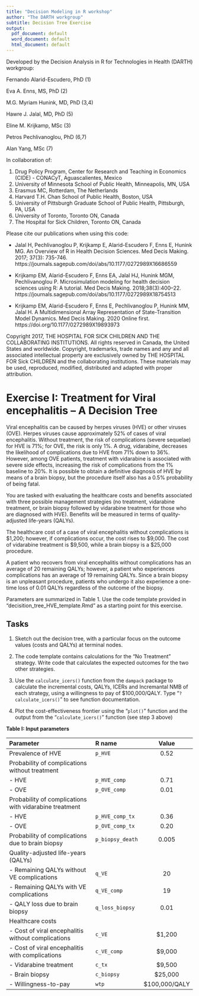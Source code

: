 ---
title: "Decision Modeling in R workshop"
author: "The DARTH workgroup"
subtitle: Decision Tree Exercise
output:
  pdf_document: default
  word_document: default
  html_document: default
---

Developed by the Decision Analysis in R for Technologies in Health (DARTH) workgroup:

Fernando Alarid-Escudero, PhD (1) 

Eva A. Enns, MS, PhD (2)	

M.G. Myriam Hunink, MD, PhD (3,4)

Hawre J. Jalal, MD, PhD (5) 

Eline M. Krijkamp, MSc (3)	

Petros Pechlivanoglou, PhD (6,7)

Alan Yang, MSc (7)

In collaboration of: 		

1. Drug Policy Program, Center for Research and Teaching in Economics (CIDE) - CONACyT, 
   Aguascalientes, Mexico
2. University of Minnesota School of Public Health, Minneapolis, MN, USA
3. Erasmus MC, Rotterdam, The Netherlands
4. Harvard T.H. Chan School of Public Health, Boston, USA
5. University of Pittsburgh Graduate School of Public Health, Pittsburgh, PA, USA
6. University of Toronto, Toronto ON, Canada
7. The Hospital for Sick Children, Toronto ON, Canada

Please cite our publications when using this code:
 
- Jalal H, Pechlivanoglou P, Krijkamp E, Alarid-Escudero F, Enns E, Hunink MG. 
An Overview of R in Health Decision Sciences. Med Decis Making. 2017; 37(3): 735-746. 
https://journals.sagepub.com/doi/abs/10.1177/0272989X16686559
 
- Krijkamp EM, Alarid-Escudero F, Enns EA, Jalal HJ, Hunink MGM, Pechlivanoglou P. 
Microsimulation modeling for health decision sciences using R: A tutorial. 
Med Decis Making. 2018;38(3):400–22. 
https://journals.sagepub.com/doi/abs/10.1177/0272989X18754513
 
- Krijkamp EM, Alarid-Escudero F, Enns E, Pechlivanoglou P, Hunink MM, Jalal H. 
A Multidimensional Array Representation of State-Transition Model Dynamics. 
Med Decis Making. 2020 Online first. https://doi.org/10.1177/0272989X19893973

Copyright 2017, THE HOSPITAL FOR SICK CHILDREN AND THE COLLABORATING INSTITUTIONS. 
All rights reserved in Canada, the United States and worldwide. Copyright, 
trademarks, trade names and any and all associated intellectual property are 
exclusively owned by THE HOSPITAL FOR Sick CHILDREN and the collaborating 
institutions. These materials may be used, reproduced, modified, distributed 
and adapted with proper attribution.

# Exercise I: Treatment for Viral encephalitis – A Decision Tree

Viral encephalitis can be caused by herpes viruses (HVE) or other viruses (OVE). Herpes viruses cause approximately 52% of cases of viral encephalitis. Without treatment, the risk of complications (severe sequelae) for HVE is 71%; for OVE, the risk is only 1%. A drug, vidarabine, decreases the likelihood of complications due to HVE from 71% down to 36%. However, among OVE patients, treatment with vidarabine is associated with severe side effects, increasing the risk of complications from the 1% baseline to 20%. It is possible to obtain a definitive diagnosis of HVE by means of a brain biopsy, but the procedure itself also has a 0.5% probability of being fatal.

You are tasked with evaluating the healthcare costs and benefits associated with three possible management strategies (no treatment, vidarabine treatment, or brain biopsy followed by vidarabine treatment for those who are diagnosed with HVE). Benefits will be measured in terms of quality-adjusted life-years (QALYs). 

The healthcare cost of a case of viral encephalitis without complications is \$1,200; however, if complications occur, the cost rises to \$9,000. The cost of vidarabine treatment is \$9,500, while a brain biopsy is a \$25,000 procedure. 

A patient who recovers from viral encephalitis without complications has an average of 20 remaining QALYs; however, a patient who experiences complications has an average of 19 remaining QALYs. Since a brain biopsy is an unpleasant procedure, patients who undergo it also experience a one-time loss of 0.01 QALYs regardless of the outcome of the biopsy.

Parameters are summarized in Table 1. Use the code template provided in “decisition_tree_HVE_template.Rmd” as a starting point for this exercise.

## Tasks

1. Sketch out the decision tree, with a particular focus on the outcome values (costs and QALYs) at terminal nodes.

2. The code template contains calculations for the “No Treatment” strategy. Write code that calculates the expected outcomes for the two other strategies.

3. Use the `calculate_icers()` function from the `dampack` package to calculate the incremental costs, QALYs, ICERs and Incremantal NMB of each strategy, using a willingness to pay of $100,000/QALY. Type “`?calculate_icers()`” to see function documentation.

4. Plot the cost-effectiveness frontier using the "`plot()`" function and the output from the “`calculate_icers()`” function (see step 3 above)

**Table I: Input parameters**

|           **Parameter**             |  **R name**       |   **Value**       |
|:------------------------------------|:------------------|:-----------------:|
| Prevalence of HVE                   | `p_HVE`           | 0.52              |
| Probability of complications without treatment |   |    |
| - HVE                               | `p_HVE_comp`      | 0.71              |
| - OVE                               | `p_OVE_comp`      | 0.01              |
| Probability of complications with vidarabine treatment  |  |   |
| - HVE                               | `p_HVE_comp_tx`   |  0.36             |
| - OVE                               | `p_OVE_comp_tx`   |  0.20             |
| Probability of complications due to brain biopsy        | `p_biopsy_death`   | 0.005 |
| Quality-adjusted life-years (QALYs) |                   |                   |
| - Remaining QALYs without VE complications | `q_VE`     |  20               |
| - Remaining QALYs with VE complications | `q_VE_comp`   |  19               |
| - QALY loss due to brain biopsy     | `q_loss_biopsy`   |  0.01            |
| Healthcare costs                    |                   |                   |
| - Cost of viral encephalitis without complications | `c_VE`      | $1,200   |
| - Cost of viral encephalitis with complications    | `c_VE_comp` | $9,000   |
| - Vidarabine treatment              | `c_tx`            |  $9,500           |
| - Brain biopsy                      | `c_biopsy`        |  $25,000          |
| - Willingness-to-pay                | `wtp`             | $100,000/QALY     |



